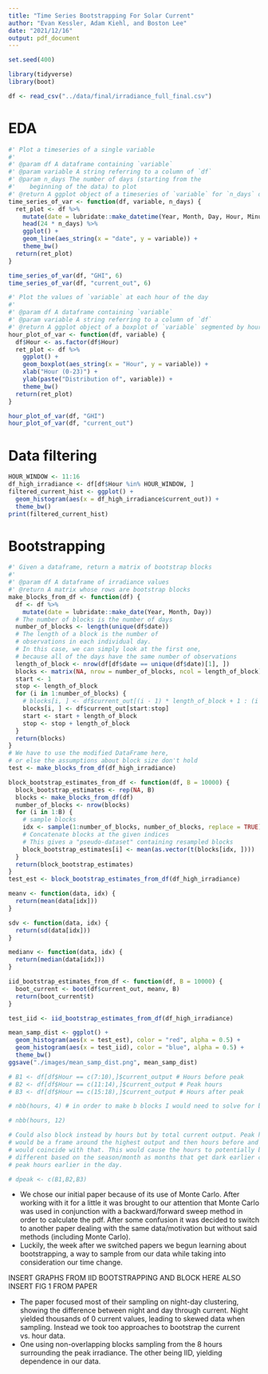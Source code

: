 ```yaml
---
title: "Time Series Bootstrapping For Solar Current"
author: "Evan Kessler, Adam Kiehl, and Boston Lee"
date: "2021/12/16"
output: pdf_document
---
```


```r
set.seed(400)
```

```r
library(tidyverse)
library(boot)
```

```r
df <- read_csv("../data/final/irradiance_full_final.csv")
```

# EDA

```r

#' Plot a timeseries of a single variable
#'
#' @param df A dataframe containing `variable`
#' @param variable A string referring to a column of `df`
#' @param n_days The number of days (starting from the
#'    beginning of the data) to plot
#' @return A ggplot object of a timeseries of `variable` for `n_days` days
time_series_of_var <- function(df, variable, n_days) {
  ret_plot <- df %>%
    mutate(date = lubridate::make_datetime(Year, Month, Day, Hour, Minute)) %>%
    head(24 * n_days) %>%
    ggplot() +
    geom_line(aes_string(x = "date", y = variable)) +
    theme_bw()
  return(ret_plot)
}

time_series_of_var(df, "GHI", 6)
time_series_of_var(df, "current_out", 6)
```

```r

#' Plot the values of `variable` at each hour of the day
#'
#' @param df A dataframe containing `variable`
#' @param variable A string referring to a column of `df`
#' @return A ggplot object of a boxplot of `variable` segmented by hour
hour_plot_of_var <- function(df, variable) {
  df$Hour <- as.factor(df$Hour)
  ret_plot <- df %>%
    ggplot() +
    geom_boxplot(aes_string(x = "Hour", y = variable)) +
    xlab("Hour (0-23)") +
    ylab(paste("Distribution of", variable)) +
    theme_bw()
  return(ret_plot)
}

hour_plot_of_var(df, "GHI")
hour_plot_of_var(df, "current_out")
```


# Data filtering

```r
HOUR_WINDOW <- 11:16
df_high_irradiance <- df[df$Hour %in% HOUR_WINDOW, ]
filtered_current_hist <- ggplot() +
  geom_histogram(aes(x = df_high_irradiance$current_out)) +
  theme_bw()
print(filtered_current_hist)
```

# Bootstrapping

```r

#' Given a dataframe, return a matrix of bootstrap blocks
#'
#' @param df A dataframe of irradiance values
#' @return A matrix whose rows are bootstrap blocks
make_blocks_from_df <- function(df) {
  df <- df %>%
    mutate(date = lubridate::make_date(Year, Month, Day))
  # The number of blocks is the number of days
  number_of_blocks <- length(unique(df$date))
  # The length of a block is the number of
  # observations in each individual day.
  # In this case, we can simply look at the first one,
  # because all of the days have the same number of observations
  length_of_block <- nrow(df[df$date == unique(df$date)[1], ])
  blocks <- matrix(NA, nrow = number_of_blocks, ncol = length_of_block)
  start <- 1
  stop <- length_of_block
  for (i in 1:number_of_blocks) {
    # blocks[i, ] <- df$current_out[(i - 1) * length_of_block + 1 : (i * length_of_block)]
    blocks[i, ] <- df$current_out[start:stop]
    start <- start + length_of_block
    stop <- stop + length_of_block
  }
  return(blocks)
}
# We have to use the modified DataFrame here,
# or else the assumptions about block size don't hold
test <- make_blocks_from_df(df_high_irradiance)

block_bootstrap_estimates_from_df <- function(df, B = 10000) {
  block_bootstrap_estimates <- rep(NA, B)
  blocks <- make_blocks_from_df(df)
  number_of_blocks <- nrow(blocks)
  for (i in 1:B) {
    # sample blocks
    idx <- sample(1:number_of_blocks, number_of_blocks, replace = TRUE)
    # Concatenate blocks at the given indices
    # This gives a "pseudo-dataset" containing resampled blocks
    block_bootstrap_estimates[i] <- mean(as.vector(t(blocks[idx, ])))
  }
  return(block_bootstrap_estimates)
}
test_est <- block_bootstrap_estimates_from_df(df_high_irradiance)

meanv <- function(data, idx) {
  return(mean(data[idx]))
}

sdv <- function(data, idx) {
  return(sd(data[idx]))
}

medianv <- function(data, idx) {
  return(median(data[idx]))
}

iid_bootstrap_estimates_from_df <- function(df, B = 10000) {
  boot_current <- boot(df$current_out, meanv, B)
  return(boot_current$t)
}

test_iid <- iid_bootstrap_estimates_from_df(df_high_irradiance)

mean_samp_dist <- ggplot() +
  geom_histogram(aes(x = test_est), color = "red", alpha = 0.5) +
  geom_histogram(aes(x = test_iid), color = "blue", alpha = 0.5) +
  theme_bw()
ggsave("./images/mean_samp_dist.png", mean_samp_dist)
```

```r
# B1 <- df[df$Hour == c(7:10),]$current_output # Hours before peak
# B2 <- df[df$Hour == c(11:14),]$current_output # Peak hours
# B3 <- df[df$Hour == c(15:18),]$current_output # Hours after peak

# nbb(hours, 4) # in order to make b blocks I would need to solve for b = [n/l] (floor) where n is the length of our data and l is 4, so make nbb call l instead of ib

# nbb(hours, 12)

# Could also block instead by hours but by total current output. Peak hours
# would be a frame around the highest output and then hours before and after
# would coincide with that. This would cause the hours to potentially be
# different based on the season/month as months that get dark earlier could see
# peak hours earlier in the day.

# dpeak <- c(B1,B2,B3)
```

- We chose our initial paper because of its use of Monte Carlo. After working with it for a little it was brought to our attention that Monte Carlo was used in conjunction with a backward/forward sweep method in order to calculate the pdf. After some confusion it was decided to switch to another paper dealing with the same data/motivation but without said methods (including Monte Carlo).
- Luckily, the week after we switched papers we begun learning about bootstrapping, a way to sample from our data while taking into consideration our time change. 

INSERT GRAPHS FROM IID BOOTSTRAPPING AND BLOCK HERE
ALSO INSERT FIG 1 FROM PAPER

- The paper focused most of their sampling on night-day clustering, showing the difference between night and day through current. Night yielded thousands of 0 current values, leading to skewed data when sampling. Instead we took too approaches to bootstrap the current vs. hour data.
- One using non-overlapping blocks sampling from the 8 hours surrounding the peak irradiance. The other being IID, yielding dependence in our data. 
